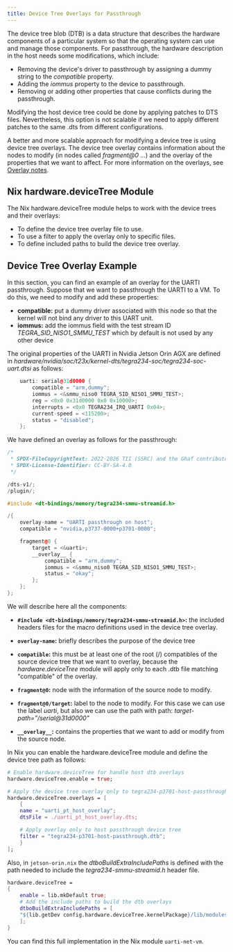 ```yaml
---
title: Device Tree Overlays for Passthrough
---
```


The device tree blob (DTB) is a data structure that describes the hardware
components of a particular system so that the operating system can use and manage
those components. For passthrough, the hardware description in the host needs
some modifications, which include:

- Removing the device's driver to passthrough by assigning a dummy string
  to the _compatible_ property.
- Adding the _iommus_ property to the device to passthrough.
- Removing or adding other properties that cause conflicts during the passthrough.

Modifying the host device tree could be done by applying patches
to DTS files. Nevertheless, this option is not
scalable if we need to apply different patches to the same .dts from
different configurations.

A better and more scalable approach for modifying a device tree is using device
tree overlays. The device tree overlay contains information about the nodes
to modify (in nodes called _fragment@0 ..._) and the overlay of the
properties that we want to affect. For more information on the overlays,
see [Overlay notes](https://www.kernel.org/doc/Documentation/devicetree/overlay-notes.txt).

## Nix hardware.deviceTree Module

The Nix hardware.deviceTree module helps to work with the device trees and
their overlays:

- To define the device tree overlay file to use.
- To use a filter to apply the overlay only to specific files.
- To define included paths to build the device tree overlay.

## Device Tree Overlay Example

In this section, you can find an example of an overlay for the UARTI passthrough.
Suppose that we want to passthrough the UARTI to a VM. To do this, we need
to modify and add these properties:

- **compatible:** put a dummy driver associated with this node so that
  the kernel will not bind any driver to this UART unit.
- **iommus:** add the iommus field with the test stream ID
  _TEGRA_SID_NISO1_SMMU_TEST_ which by default is not used by any other device

The original properties of the UARTI in Nvidia Jetson Orin AGX are defined in
_hardware/nvidia/soc/t23x/kernel-dts/tegra234-soc/tegra234-soc-uart.dtsi_
as follows:

```cpp
    uarti: serial@31d0000 {
        compatible = "arm,dummy";
        iommus = <&smmu_niso0 TEGRA_SID_NISO1_SMMU_TEST>;
        reg = <0x0 0x31d0000 0x0 0x10000>;
        interrupts = <0x0 TEGRA234_IRQ_UARTI 0x04>;
        current-speed = <115200>;
        status = "disabled";
    };
```

We have defined an overlay as follows for the passthrough:

```cpp
/*
 * SPDX-FileCopyrightText: 2022-2026 TII (SSRC) and the Ghaf contributors
 * SPDX-License-Identifier: CC-BY-SA-4.0
 */

/dts-v1/;
/plugin/;

#include <dt-bindings/memory/tegra234-smmu-streamid.h>

/{
    overlay-name = "UARTI passthrough on host";
    compatible = "nvidia,p3737-0000+p3701-0000";

    fragment@0 {
        target = <&uarti>;
        __overlay__ {
            compatible = "arm,dummy";
            iommus = <&smmu_niso0 TEGRA_SID_NISO1_SMMU_TEST>;
            status = "okay";
        };
    };
};
```

We will describe here all the components:

- **`#include <dt-bindings/memory/tegra234-smmu-streamid.h>`:** the
  included headers files for the macro definitions used in the device
  tree overlay.

- **`overlay-name`:** briefly describes the purpose of the device tree

- **`compatible`:** this must be at least one of the root (/) compatibles of
  the source device tree that we want to overlay, because the
  _hardware.deviceTree_ module will apply only to each .dtb file matching
  "compatible" of the overlay.

- **`fragment@0`:** node with the information of the source node to
  modify.

- **`fragment@0/target`:** label to the node to modify.
  For this case we can use the label _uarti_, but also we can use
  the path with path: _target-path="/serial@31d0000"_

- **`__overlay__`:** contains the properties that we want to add or modify from
  the source node.

In Nix you can enable the hardware.deviceTree module and define the device
tree path as follows:

```nix
# Enable hardware.deviceTree for handle host dtb overlays
hardware.deviceTree.enable = true;

# Apply the device tree overlay only to tegra234-p3701-host-passthrough.dtb
hardware.deviceTree.overlays = [
    {
    name = "uarti_pt_host_overlay";
    dtsFile = ./uarti_pt_host_overlay.dts;

    # Apply overlay only to host passthrough device tree
    filter = "tegra234-p3701-host-passthrough.dtb";
    }
];
```

Also, in `jetson-orin.nix` the _dtboBuildExtraIncludePaths_ is defined with the
path needed to include the _tegra234-smmu-streamid.h_ header file.

```nix
hardware.deviceTree =
{
    enable = lib.mkDefault true;
    # Add the include paths to build the dtb overlays
    dtboBuildExtraIncludePaths = [
    "${lib.getDev config.hardware.deviceTree.kernelPackage}/lib/modules/${config.hardware.deviceTree.kernelPackage.modDirVersion}/source/nvidia/soc/t23x/kernel-include"
    ];
}
```

You can find this full implementation in the Nix module `uarti-net-vm`.
